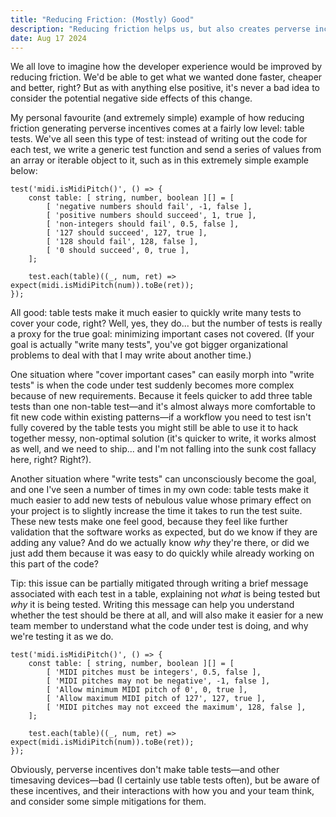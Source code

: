 ```yaml
---
title: "Reducing Friction: (Mostly) Good"
description: "Reducing friction helps us, but also creates perverse incentives"
date: Aug 17 2024
---
```


We all love to imagine how the developer experience would be improved by reducing friction. We'd be able to get what we wanted done faster, cheaper and better, right?
But as with anything else positive, it's never a bad idea to consider the potential negative side effects of this change.

My personal favourite (and extremely simple) example of how reducing friction generating perverse incentives comes at a fairly low level: table tests.
We've all seen this type of test: instead of writing out the code for each test, we write a generic test function and send a series of values from an array or iterable object to it, such as in this extremely simple example below:

```
test('midi.isMidiPitch()', () => {
    const table: [ string, number, boolean ][] = [
        [ 'negative numbers should fail', -1, false ],
        [ 'positive numbers should succeed', 1, true ],
        [ 'non-integers should fail', 0.5, false ],
        [ '127 should succeed', 127, true ],
        [ '128 should fail', 128, false ],
        [ '0 should succeed', 0, true ],
    ];

    test.each(table)((_, num, ret) => expect(midi.isMidiPitch(num)).toBe(ret));
});
```

All good: table tests make it much easier to quickly write many tests to cover your code, right?
Well, yes, they do... but the number of tests is really a proxy for the true goal: minimizing important cases not covered.
(If your goal is actually "write many tests", you've got bigger organizational problems to deal with that I may write about another time.) 

One situation where "cover important cases" can easily morph into "write tests" is when the code under test suddenly becomes more complex because of new requirements.
Because it feels quicker to add three table tests than one non-table test&mdash;and it's almost always more comfortable to fit new code within existing patterns&mdash;if a workflow you need to test isn't fully covered by the table tests you might still be able to use it to hack together messy, non-optimal solution (it's quicker to write, it works almost as well, and we need to ship... and I'm not falling into the sunk cost fallacy here, right? Right?).

Another situation where "write tests" can unconsciously become the goal, and one I've seen a number of times in my own code: table tests make it much easier to add new tests of nebulous value whose primary effect on your project is to slightly increase the time it takes to run the test suite.
These new tests make one feel good, because they feel like further validation that the software works as expected, but do we know if they are adding any value?
And do we actually know _why_ they're there, or did we just add them because it was easy to do quickly while already working on this part of the code?

Tip: this issue can be partially mitigated through writing a brief message associated with each test in a table, explaining not _what_ is being tested but _why_ it is being tested.
Writing this message can help you understand whether the test should be there at all, and will also make it easier for a new team member to understand what the code under test is doing, and why we're testing it as we do.

```
test('midi.isMidiPitch()', () => {
    const table: [ string, number, boolean ][] = [
        [ 'MIDI pitches must be integers', 0.5, false ],
        [ 'MIDI pitches may not be negative', -1, false ],
        [ 'Allow minimum MIDI pitch of 0', 0, true ],
        [ 'Allow maximum MIDI pitch of 127', 127, true ],
        [ 'MIDI pitches may not exceed the maximum', 128, false ],
    ];

    test.each(table)((_, num, ret) => expect(midi.isMidiPitch(num)).toBe(ret));
});
```

Obviously, perverse incentives don't make table tests&mdash;and other timesaving devices&mdash;bad (I certainly use table tests often), but be aware of these incentives, and their interactions with how you and your team think, and consider some simple mitigations for them.

